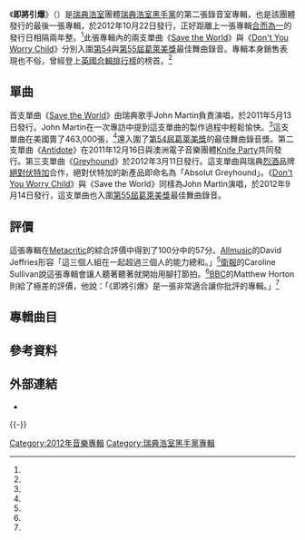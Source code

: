 {{noteTA
|G1=Show
|G2=Music
}}
{{Infobox Album
| Name = 即將引爆
| Type= studio
| Longtype= 、<span style="background: {{Infobox Album/color|Studio}}">[[合輯|合輯]]</span>
| Cover = Until Now.jpg
| Alt = 
| Artist = [[瑞典浩室黑手黨|瑞典浩室黑手黨]]
| Released = {{Start date|2012|10|22}}
| Genre = [[浩室|浩室]]、[[電子浩室|電子浩室]]、[[前衛浩室|前衛浩室]]
| Length = 46:53
| Label = [[寶麗多唱片|寶麗多唱片]]
| Producer = 瑞典浩室黑手黨
| Reviews = 
| Chart position = 
| Certification = 
| Last album = [[合而為一|合而為一]]<br />（2010年）
| This album = '''即刻引爆'''<br />（2012年）
| Next album = 
| Misc = {{Singles
| Name           = 即刻引爆
| Type           = studio
| Single 1       = [[Save_the_World|Save the World]]
| Single 1 date  = {{Start date|2011|5|13}}
| Single 2       = [[Antidote|Antidote]]
| Single 2 date  = {{Start date|2011|12|16}}
| Single 3       = [[Greyhound|Greyhound]]
| Single 3 date  = {{Start date|2012|3|11}}
| Single 4       = [[Don't_You_Worry_Child|Don't You Worry Child]]
| Single 4 date  = {{Start date|2012|9|14}}
}}}}

《'''即將引爆'''》（{{lang-en|'''Until Now'''}}）是[[瑞典|瑞典]][[浩室|浩室]]團體[[瑞典浩室黑手黨|瑞典浩室黑手黨]]的第二張錄音室專輯，也是該團體發行的最後一張專輯，於2012年10月22日發行，正好距離上一張專輯[[合而為一|合而為一]]的發行日相隔兩年整。<ref name="until now" />此張專輯內的兩支單曲《[[Save_the_World|Save the World]]》與《[[Don't_You_Worry_Child|Don't You Worry Child]]》分別入圍[[第54屆葛萊美獎|第54]]與[[第55屆葛萊美獎|第55屆葛萊美獎]]最佳舞曲錄音。專輯本身銷售表現也不俗，曾經登上[[英國合輯排行榜|英國合輯排行榜]]的榜首。<ref name="ukchart" />

== 單曲 ==
首支單曲《[[Save_the_World|Save the World]]》由瑞典歌手John Martin負責演唱，於2011年5月13日發行。John Martin在一次專訪中提到這支單曲的製作過程中輕鬆愉快。<ref name="stw jm" />這支單曲在美國賣了463,000張，<ref name="stw sale" />還入圍了[[第54屆葛萊美獎|第54屆葛萊美獎]]的最佳舞曲錄音獎。第二支單曲《[[Antidote|Antidote]]》在2011年12月16日與澳洲電子音樂團體[[Knife_Party|Knife Party]]共同發行。第三支單曲《[[Greyhound|Greyhound]]》於2012年3月11日發行。這支單曲與瑞典[[烈酒|烈酒]]品牌[[絕對伏特加|絕對伏特加]]合作，絕對伏特加的新產品即命名為「Absolut Greyhound」。《[[Don't_You_Worry_Child|Don't You Worry Child]]》與《Save the World》同樣為John Martin演唱，於2012年9月14日發行，這支單曲也入圍[[第55屆葛萊美獎|第55屆葛萊美獎]]最佳舞曲錄音。

== 評價 ==
{{Album ratings
| MC = 54/100<ref name="metacritic" />
| rev1 = [[Allmusic|Allmusic]]
| rev1score = {{rating|3.5|5}}<ref name="allmusic" />
| rev2 = [[Q_(雜誌)|Q雜誌]]
| rev2score = {{rating|2|5}}
| rev3 = [[衛報|衛報]]
| rev3score = {{rating|2|5}}<ref name="guardian" />
| rev4 = [[BBC|BBC]]
| rev4score = {{rating|0.5|5}}<ref name="bbc" />
}}
這張專輯在[[Metacritic|Metacritic]]的綜合評價中得到了100分中的57分。[[Allmusic|Allmusic]]的David Jeffries形容「這三個人組在一起超過三個人的能力總和。」<ref name="allmusic" />[[衛報|衛報]]的Caroline Sullivan說這張專輯會讓人聽著聽著就開始用腳打節拍。<ref name="guardian" />[[BBC|BBC]]的Matthew Horton則給了極差的評價，他說：「《即將引爆》是一張非常適合讓你批評的專輯。」<ref name="bbc" />

== 專輯曲目 ==
{{Tracklist
| total_length    = 53:08
| title1          = [[Greyhound|Greyhound]]
| note1           = 
| writer1         = <small>[[瑞典浩室黑手黨|瑞典浩室黑手黨]]</small>
| length1         = 4:32
| title2          = [[Antidote|Antidote]]
| note2           = 瑞典浩室黑手黨 vs. [[Knife_Party|Knife Party]]
| writer2         = <small>瑞典浩室黑手黨、Knife Party、{{link-en|Klas Åhlund|Klas Åhlund}}、Adam Bapiste</small>
| length2         = 4:32
| title3          = In My Mind (Axwell Mix)
| note3           = Ivan Gough & {{link-en|Feenixpawl|Feenixpawl}} feat. {{link-en|Georgi Kay|Georgi Kay}}
| writer3         = <small>Ivan Gough、Feenixpawl、Georgi Kay</small>
| length3         = 5:06
| title4          = [[Calling_(Lose_My_Mind)|Calling (Lose My Mind)]]
| note4           = {{link-en|Sebastian Ingrosso|Sebastian Ingrosso}} & [[Alesso|Alesso]] feat. [[Ryan_Tedder|Ryan Tedder]]
| writer4         = <small>Sebastian Ingrosso、Alesso、Ryan Tedder、Matthew Bair</small>
| length4         = 4:17
| title5          = [[Miami_2_Ibiza|Miami 2 Ibiza]]
| note5           = 瑞典浩室黑手黨 vs. [[天霸泰尼|天霸泰尼]]
| writer5         = <small>瑞典浩室黑手黨、天霸泰尼</small>
| length5         = 3:42
| title6          = Lights
| note6           = {{link-en|Steve Angello|Steve Angello}} & Third Party
| writer6         = <small>Steve Angello、Jonnie Macaire、Harry Bass</small>
| length6         = 3:50
| title7          = [[Don't_You_Worry_Child|Don't You Worry Child]]
| note7           = feat. John Martin
| writer7         = <small>瑞典浩室黑手黨、John Martin、Michel Zitron</small>
| length7         = 5:13
| title8          = [[Every_Teardrop_Is_a_Waterfall|Every Teardrop Is a Waterfall]]
| note8           = [[酷玩樂團|酷玩樂團]] vs. 瑞典浩室黑手黨
| writer8         = <small>酷玩樂團、Castoni、Lagonda、Wycombe、{{link-en|Peter Allen|Peter Allen}}、{{link-en|Adrienne Anderson|Adrienne Anderson}}</small>
| length8         = 5:11
| title9          = [[One_(瑞典浩室黑手黨歌曲)|One (Your Name)]]
| note9           = feat. [[菲瑞·威廉斯|菲瑞·威廉斯]]
| writer9         = <small>瑞典浩室黑手黨、菲瑞·威廉斯</small>
| length9         = 4:24
| title10         = [[Save_the_World|Save the World]]/Punk
| note10          = {{link-en|費利·高士頓|Ferry Corsten}}、Arty Rock-N-Rolla Mix
| writer10        = <small>費利·高士頓</small>
| length10        = 5:59
}}
{{Tracklist
| collapsed        = yes
| headline         = iTunes豪華版
| extra_column    = 音樂家

| title1 = [[Greyhound|Greyhound]]
| extra1 = <small>[[瑞典浩室黑手黨|瑞典浩室黑手黨]]</small>
| length1 = 4:10
| title2 = Here We Go
| extra2 = <small>Hard Rock Sofa、Swanky Tunes</small>
| length2 = 2:31
| title3 = In My Mind (Axwell Mix)
| extra3 = <small>Ivan Gough & {{link-en|Feenixpawl|Feenixpawl}} feat. {{link-en|Georgi Kay|Georgi Kay}}</small>
| length3 = 4:35
| title4 = [[Calling_(Lose_My_Mind)|Calling (Lose My Mind)]]
| extra4 = <small>{{link-en|Sebastian Ingrosso|Sebastian Ingrosso}} & [[Alesso|Alesso]] feat. [[Ryan_Tedder|Ryan Tedder]]</small>
| length4 = 4:00
| title5 = Atom/[[Leave_the_World_Behind|Leave the World Behind]]
| extra5 = <small>Nari and Milani/{{link-en|Axwell|Axwell}}、Sebastian Ingrosso、{{link-en|Steve Angello|Steve Angello}}、{{link-en|Laidback Luke|Laidback Luke}}</small>
| length5 = 3:02
| title6 = [[Antidote|Antidote]]
| extra6 = <small>瑞典浩室黑手黨 vs. [[Knife_Party|Knife Party]]</small>
| length6 = 2:53
| title7 = Walking Alone/[[Miami_2_Ibiza|Miami 2 Ibiza]]
| extra7 = <small>{{link-en|Dirty South|Dirty South (DJ)}} & Those Usual Suspects feat. Erik Hecht/瑞典浩室黑手黨 vs. [[天霸泰尼|天霸泰尼]]</small>
| length7 = 4:09
| title8 = Resurrection (Axwell Mix)/[[Paradise_(酷玩樂團歌曲)|Paradise]]
| extra8 = <small>Michael Calfan/[[酷玩樂團|酷玩樂團]]</small>
| length8 = 3:37
| title9 = The Wave (Thomas Gold Mix)
| extra9 = <small>{{link-en|Miike Snow|Miike Snow}}</small>
| length9 = 3:25
| title10 = Ladi Dadi (Tommy Trash Remix)/Sing 2 Me/Alright
| extra10 = <small>[[史帝夫·青木|史帝夫·青木]] feat. {{link-en|Wynter Gordon|Wynter Gordon}}/Thomas Gold/Red Carpet</small>
| length10 = 4:09
| title11 = The Island (Steve Angello, AN21 and Max Vangeli Remix)
| extra11 = <small>{{link-en|動盪世代樂團|Pendulum (band)}}</small>
| length11 = 3:01
| title12 = Lights
| extra12 = <small>Steve Angello & Third Party</small>
| length12 = 3:31
| title13 = Raise Your Head/Epic
| extra13 =<small>Alesso/Sandro Silva and Quintino</small>
| length13 = 3:16
| title14 = Three Triangles/Trio/Teenage Crime
| extra14 = <small>[[硬威爾|硬威爾]]/Arty、Matisse、Sadko/Adrian Lux</small>
| length14 = 3:16
| title15 = Reload
| extra15 = <small>Sebastian Ingrosso & {{link-en|Tommy Trash|Tommy Trash}}</small>
| length15 = 3:54
| title16 = Euphoria (Swedish House Mafia Extended Dub)
| extra16 = <small>[[亚瑟小子|亚瑟小子]]</small>
| length16 = 3:27
| title17 = [[Don't_You_Worry_Child|Don't You Worry Child]]
| extra17 = <small>瑞典浩室黑手黨 feat. John Martin</small>
| length17 = 3:58
| title18 = Beating Of My Heart (Matisse and Sadko Remix)/Sweet Disposition
| extra18 = <small>M-3OX feat. Heidrun/{{link-en|躁動陷阱樂團|The Temper Trap}}</small>
| length18 = 3:50
| title19 = [[Every_Teardrop_Is_a_Waterfall|Every Teardrop Is a Waterfall]]
| extra19 = <small>酷玩樂團 vs. 瑞典浩室黑手黨</small>
| length19 = 4:39
| title20 = You've Got The Love (Mark Knight Remix)/[[One_(瑞典浩室黑手黨歌曲)|One]]
| extra20 = <small>[[芙蘿倫絲機進份子|芙蘿倫絲機進份子]]/瑞典浩室黑手黨</small>
| length20 = 4:24
| title21 = Heart Is King/[[Save_the_World|Save The World (Knife Party Remix)]]
| extra21 = <small>Axwell/瑞典浩室黑手黨 feat. John Martin</small>
| length21 = 2:06
| title22 = [[Save_The_World|Save The World]]/Punk (Arty Remix)
| extra22 = <small>瑞典浩室黑手黨/{{link-en|費利·高士頓|Ferry Corsten}}</small>
| length22 = 3:52
}}

== 參考資料 ==
{{reflist|refs=
<ref name="until now">{{cite web|url=http://www.onelasttour.com/untilnow/|title=Until Now|accessdate=2013-04-22|publisher=[[瑞典浩室黑手黨|瑞典浩室黑手黨]]|language=en|archive-date=2013-10-19|archive-url=https://web.archive.org/web/20131019102309/http://onelasttour.com/untilnow/|dead-url=yes}}</ref>

<ref name="ukchart">{{cite web|url=http://www.officialcharts.com/archive-chart/_/4/2012-11-03/|title=2012 Top 40 Compilation Albums Archive|accessdate=2013-04-22|publisher=[[英國官方排行榜公司|英國官方排行榜公司]]|language=en|archive-date=2014-10-09|archive-url=https://web.archive.org/web/20141009080317/http://www.officialcharts.com/archive-chart/_/4/2012-11-03|dead-url=no}}</ref>

<ref name="stw jm">{{cite web |url=http://www.elektrodaily.com/news/2012/04/exclusive-interview-with-the-voice-behind-swedish-house-mafia-and-avicii-john-martin/ |title=Exclusive Interview with the voice behind Swedish House Mafia and Avicii: John Martin |accessdate=2013-04-22 |publisher=Elektro Daily |author=Brandon Koppel |language=en |deadurl=yes |archiveurl=https://web.archive.org/web/20121111193234/http://www.elektrodaily.com/news/2012/04/exclusive-interview-with-the-voice-behind-swedish-house-mafia-and-avicii-john-martin/ |archivedate=2012-11-11 }}</ref>

<ref name="stw sale">{{cite web|url=http://www.billboard.com/articles/columns/code/1481389/the-year-in-edm-2012-swedish-house-mafia-deadmau5-skrillex-get-massive|title=The Year In EDM 2012: Swedish House Mafia, Deadmau5, Skrillex Get Massive|accessdate=2013-04-22|date=2012-12-14|author=Kerri Mason|publisher=[[告示牌_(雜誌)|告示牌]]|language=en|archive-date=2019-12-06|archive-url=https://web.archive.org/web/20191206144728/https://www.billboard.com/articles/columns/code/1481389/the-year-in-edm-2012-swedish-house-mafia-deadmau5-skrillex-get-massive|dead-url=no}}</ref>

<ref name="metacritic">{{cite web|url=http://www.metacritic.com/music/until-now/swedish-house-mafia|title=Until Now Reviews, Raitings, Credits, and More|accessdate=2013-04-22|publisher=[[Metacritic|Metacritic]]|language=en|archive-date=2019-12-06|archive-url=https://web.archive.org/web/20191206103234/https://www.metacritic.com/music/until-now/swedish-house-mafia|dead-url=no}}</ref>

<ref name="allmusic">{{cite web|url=http://www.allmusic.com/album/mw0002419237|title=Until Now|accessdate=2013-04-24|author=David Jeffries|publisher=[[Allmusic|Allmusic]]|language=en|archive-date=2018-04-02|archive-url=https://web.archive.org/web/20180402102252/http://www.allmusic.com/album/mw0002419237|dead-url=no}}</ref>

<ref name="guardian">{{cite web|url=http://www.guardian.co.uk/music/2012/oct/18/swedish-house-mafia-until-now-review|title=Swedish House Mafia: Until Now – review|accessdate=2013-04-24|date=2012-10-18|author=Caroline Sullivan|publisher=[[衛報|衛報]]|language=en|archive-date=2013-06-05|archive-url=https://web.archive.org/web/20130605195739/http://www.guardian.co.uk/music/2012/oct/18/swedish-house-mafia-until-now-review|dead-url=no}}</ref>

<ref name="bbc">{{cite web|url=http://www.bbc.co.uk/music/reviews/wcq4|title=Swedish House Mafia Until Now Review|accessdate=2013-04-24|date=2012-10-22|author=Matthew Horton|publisher=[[BBC|BBC]]|language=en|archive-date=2019-02-01|archive-url=https://web.archive.org/web/20190201034337/http://www.bbc.co.uk/music/reviews/wcq4/|dead-url=no}}</ref>
}}

== 外部連結 ==
* {{allmusic|album|mw0002419237|即將引爆}}
{{-}}
{{瑞典浩室黑手黨}}

{{DEFAULTSORT:Until Now}}
[[Category:2012年音樂專輯|Category:2012年音樂專輯]]
[[Category:瑞典浩室黑手黨專輯|Category:瑞典浩室黑手黨專輯]]